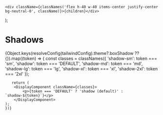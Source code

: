 
<Meta title="Design Tokens/Primitive/Shadows" />

    <div className={classNames('flex h-40 w-40 items-center justify-center bg-neutral-0', className)}>{children}</div>
);

# Shadows

<div className="flex p-14 flex-wrap gap-14 bg-neutral-50 text-neutral-800">
    {Object.keys(resolveConfig(tailwindConfig).theme?.boxShadow ?? {}).map((token) => {
       const classes = classNames({
        'shadow-sm': token === 'sm',
        'shadow': token === 'DEFAULT',
        'shadow-md': token === 'md',
        'shadow-lg': token === 'lg',
        'shadow-xl': token === 'xl',
        'shadow-2xl': token === '2xl'
       });

       return (
        <DisplayComponent className={classes}>
            <p>{token === 'DEFAULT' ? 'shadow (default)' : `shadow-${token}`}</p>
        </DisplayComponent>
    );
    })}

</div>
